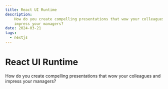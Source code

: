 ```yaml
---
title: React UI Runtime
description: 
    How do you create compelling presentations that wow your colleagues and
    impress your managers?
date: 2024-03-21
tags:
  - nextjs
---
```


# React UI Runtime

How do you create compelling presentations that wow your colleagues and
    impress your managers?